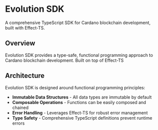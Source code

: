 # Evolution SDK

A comprehensive TypeScript SDK for Cardano blockchain development, built with Effect-TS.

## Overview

Evolution SDK provides a type-safe, functional programming approach to Cardano blockchain development. Built on top of Effect-TS

## Architecture

Evolution SDK is designed around functional programming principles:

- **Immutable Data Structures** - All data types are immutable by default
- **Composable Operations** - Functions can be easily composed and chained
- **Error Handling** - Leverages Effect-TS for robust error management
- **Type Safety** - Comprehensive TypeScript definitions prevent runtime errors
